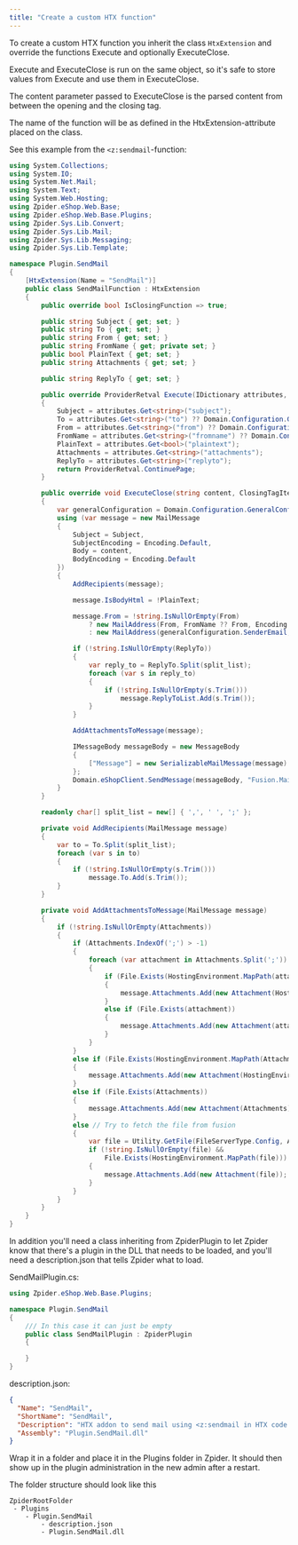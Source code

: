 ```yaml
---
title: "Create a custom HTX function"
---
```


To create a custom HTX function you inherit the class `HtxExtension` and override the functions Execute and optionally ExecuteClose. 

Execute and ExecuteClose is run on the same object, so it's safe to store values from Execute and use them in ExecuteClose.

The content parameter passed to ExecuteClose is the parsed content from between the opening and the closing tag.

The name of the function will be as defined in the HtxExtension-attribute placed on the class.

See this example from the `<z:sendmail`-function:

```csharp
using System.Collections;
using System.IO;
using System.Net.Mail;
using System.Text;
using System.Web.Hosting;
using Zpider.eShop.Web.Base;
using Zpider.eShop.Web.Base.Plugins;
using Zpider.Sys.Lib.Convert;
using Zpider.Sys.Lib.Mail;
using Zpider.Sys.Lib.Messaging;
using Zpider.Sys.Lib.Template;

namespace Plugin.SendMail
{
    [HtxExtension(Name = "SendMail")]
    public class SendMailFunction : HtxExtension
    {
        public override bool IsClosingFunction => true;

        public string Subject { get; set; }
        public string To { get; set; }
        public string From { get; set; }
        public string FromName { get; private set; }
        public bool PlainText { get; set; }
        public string Attachments { get; set; }

        public string ReplyTo { get; set; }

        public override ProviderRetval Execute(IDictionary attributes, ScriptRunContext context)
        {
            Subject = attributes.Get<string>("subject");
            To = attributes.Get<string>("to") ?? Domain.Configuration.GeneralConfiguration.SenderEmail;
            From = attributes.Get<string>("from") ?? Domain.Configuration.GeneralConfiguration.SenderEmail;
            FromName = attributes.Get<string>("fromname") ?? Domain.Configuration.GeneralConfiguration.SenderName;
            PlainText = attributes.Get<bool>("plaintext");
            Attachments = attributes.Get<string>("attachments");
            ReplyTo = attributes.Get<string>("replyto");
            return ProviderRetval.ContinuePage;
        }

        public override void ExecuteClose(string content, ClosingTagItem item, ScriptRunContext runContext)
        {
            var generalConfiguration = Domain.Configuration.GeneralConfiguration;
            using (var message = new MailMessage
            {
                Subject = Subject,
                SubjectEncoding = Encoding.Default,
                Body = content,
                BodyEncoding = Encoding.Default
            })
            {
                AddRecipients(message);

                message.IsBodyHtml = !PlainText;

                message.From = !string.IsNullOrEmpty(From)
                    ? new MailAddress(From, FromName ?? From, Encoding.Default)
                    : new MailAddress(generalConfiguration.SenderEmail, generalConfiguration.SenderName);

                if (!string.IsNullOrEmpty(ReplyTo))
                {
                    var reply_to = ReplyTo.Split(split_list);
                    foreach (var s in reply_to)
                    {
                        if (!string.IsNullOrEmpty(s.Trim()))
                            message.ReplyToList.Add(s.Trim());
                    }
                }

                AddAttachmentsToMessage(message);

                IMessageBody messageBody = new MessageBody
                {
                    ["Message"] = new SerializableMailMessage(message)
                };
                Domain.eShopClient.SendMessage(messageBody, "Fusion.Mail", "SendMail", null);
            }
        }

        readonly char[] split_list = new[] { ',', ' ', ';' };

        private void AddRecipients(MailMessage message)
        {
            var to = To.Split(split_list);
            foreach (var s in to)
            {
                if (!string.IsNullOrEmpty(s.Trim()))
                    message.To.Add(s.Trim());
            }
        }

        private void AddAttachmentsToMessage(MailMessage message)
        {
            if (!string.IsNullOrEmpty(Attachments))
            {
                if (Attachments.IndexOf(';') > -1)
                {
                    foreach (var attachment in Attachments.Split(';'))
                    {
                        if (File.Exists(HostingEnvironment.MapPath(attachment)))
                        {
                            message.Attachments.Add(new Attachment(HostingEnvironment.MapPath(attachment)));
                        }
                        else if (File.Exists(attachment))
                        {
                            message.Attachments.Add(new Attachment(attachment));
                        }
                    }
                }
                else if (File.Exists(HostingEnvironment.MapPath(Attachments)))
                {
                    message.Attachments.Add(new Attachment(HostingEnvironment.MapPath(Attachments)));
                }
                else if (File.Exists(Attachments))
                {
                    message.Attachments.Add(new Attachment(Attachments));
                }
                else // Try to fetch the file from fusion
                {
                    var file = Utility.GetFile(FileServerType.Config, Attachments);
                    if (!string.IsNullOrEmpty(file) &&
                        File.Exists(HostingEnvironment.MapPath(file)))
                    {
                        message.Attachments.Add(new Attachment(file));
                    }
                }
            }
        }
    }
}
```

In addition you'll need a class inheriting from ZpiderPlugin to let Zpider know that there's a plugin in the DLL that needs to be loaded, and you'll need a description.json that tells Zpider what to load.

SendMailPlugin.cs:
```csharp
using Zpider.eShop.Web.Base.Plugins;

namespace Plugin.SendMail
{
    /// In this case it can just be empty
    public class SendMailPlugin : ZpiderPlugin
    {

    }
}
```

description.json:
```json
{
  "Name": "SendMail",
  "ShortName": "SendMail",
  "Description": "HTX addon to send mail using <z:sendmail in HTX code.",
  "Assembly": "Plugin.SendMail.dll"
}
```

Wrap it in a folder and place it in the Plugins folder in Zpider. It should then show up in the plugin administration in the new admin after a restart.

The folder structure should look like this
```
ZpiderRootFolder
 - Plugins
    - Plugin.SendMail
        - description.json
        - Plugin.SendMail.dll
```
